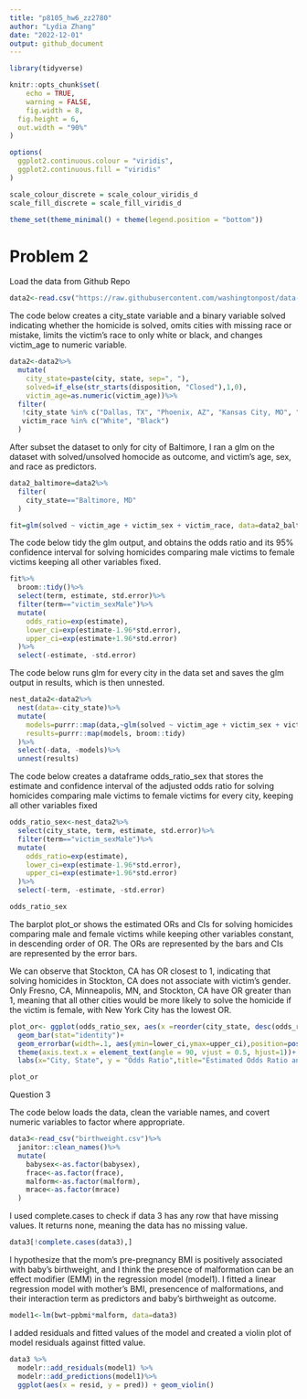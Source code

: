 ```yaml
---
title: "p8105_hw6_zz2780"
author: "Lydia Zhang"
date: "2022-12-01"
output: github_document
---
```


```r

library(tidyverse)

knitr::opts_chunk$set(
	echo = TRUE,
	warning = FALSE,
	fig.width = 8, 
  fig.height = 6,
  out.width = "90%"
)

options(
  ggplot2.continuous.colour = "viridis",
  ggplot2.continuous.fill = "viridis"
)

scale_colour_discrete = scale_colour_viridis_d
scale_fill_discrete = scale_fill_viridis_d

theme_set(theme_minimal() + theme(legend.position = "bottom"))
```

# Problem 2

Load the data from Github Repo
```r
data2<-read.csv("https://raw.githubusercontent.com/washingtonpost/data-homicides/master/homicide-data.csv")
```

The code below creates a city_state variable and a binary variable solved indicating whether the homicide is solved, omits cities with missing race or mistake, limits the victim's race to only white or black, and changes victim_age to numeric variable. 
```r
data2<-data2%>%
  mutate(
    city_state=paste(city, state, sep=", "),
    solved=if_else(str_starts(disposition, "Closed"),1,0),
    victim_age=as.numeric(victim_age))%>%
  filter(
   !city_state %in% c("Dallas, TX", "Phoenix, AZ", "Kansas City, MO", "Tulsa, AL"),
   victim_race %in% c("White", "Black")
  )
```

After subset the dataset to only for city of Baltimore, I ran a glm on the dataset with solved/unsolved homocide as outcome, and victim's age, sex, and race as predictors.
```r
data2_baltimore=data2%>%
  filter(
    city_state=="Baltimore, MD"
  )

fit=glm(solved ~ victim_age + victim_sex + victim_race, data=data2_baltimore)
```

The code below tidy the glm output, and obtains the odds ratio and its 95% confidence interval for solving homicides comparing male victims to female victims keeping all other variables fixed.
```r
fit%>%
  broom::tidy()%>%
  select(term, estimate, std.error)%>%
  filter(term=="victim_sexMale")%>%
  mutate(
    odds_ratio=exp(estimate),
    lower_ci=exp(estimate-1.96*std.error),
    upper_ci=exp(estimate+1.96*std.error)
  )%>%
  select(-estimate, -std.error)
```
The code below runs glm for every city in the data set and saves the glm output in results, which is then unnested.
```r
nest_data2<-data2%>%
  nest(data=-city_state)%>%
  mutate(
    models=purrr::map(data,~glm(solved ~ victim_age + victim_sex + victim_race, data=.x)),
    results=purrr::map(models, broom::tidy)
  )%>%
  select(-data, -models)%>%
  unnest(results)
```

The code below creates a dataframe odds_ratio_sex that stores the estimate and confidence interval of the adjusted odds ratio for solving homicides comparing male victims to female victims for every city, keeping all other variables fixed
```r
odds_ratio_sex<-nest_data2%>%
  select(city_state, term, estimate, std.error)%>%
  filter(term=="victim_sexMale")%>%
  mutate(
    odds_ratio=exp(estimate),
    lower_ci=exp(estimate-1.96*std.error),
    upper_ci=exp(estimate+1.96*std.error)
  )%>%
  select(-term, -estimate, -std.error)

odds_ratio_sex
```
The barplot plot_or shows the estimated ORs and CIs for solving homicides comparing male and female victims while keeping other variables constant, in descending order of OR. The ORs are represented by the bars and CIs are represented by the error bars. 

We can observe that Stockton, CA has OR closest to 1, indicating that solving homicides in Stockton, CA does not associate with victim's gender. Only Fresno, CA, Minneapolis, MN, and Stockton, CA have OR greater than 1, meaning that all other cities would be more likely to solve the homicide if the victim is female, with New York City has the lowest OR. 
```r
plot_or<- ggplot(odds_ratio_sex, aes(x =reorder(city_state, desc(odds_ratio)), y = odds_ratio)) +
  geom_bar(stat="identity")+
  geom_errorbar(width=.1, aes(ymin=lower_ci,ymax=upper_ci),position=position_dodge(width=0.5))+
  theme(axis.text.x = element_text(angle = 90, vjust = 0.5, hjust=1))+
  labs(x="City, State", y = "Odds Ratio",title="Estimated Odds Ratio and CI for Solving Homicides Comparing Male victims to Female victims in Each City")

plot_or
```


Question 3

The code below loads the data, clean the variable names, and covert numeric variables to factor where appropriate.
```r
data3<-read_csv("birthweight.csv")%>%
  janitor::clean_names()%>%
  mutate(
    babysex<-as.factor(babysex),
    frace<-as.factor(frace),
    malform<-as.factor(malform),
    mrace<-as.factor(mrace)
  )
```
I used complete.cases to check if data 3 has any row that have missing values. It returns none, meaning the data has no missing value.
```r
data3[!complete.cases(data3),]
```

I hypothesize that the mom's pre-pregnancy BMI is positively associated with baby's birthweight, and I think the presence of malformation can be an effect modifier (EMM) in the regression model (model1). I fitted a linear regression model with mother's BMI, presencence of malformations, and their interaction term as predictors and baby's birthweight as outcome.
```r
model1<-lm(bwt~ppbmi*malform, data=data3)
```

I added residuals and fitted values of the model and created a violin plot of model residuals against fitted value. 
```r
data3 %>% 
  modelr::add_residuals(model1) %>% 
  modelr::add_predictions(model1)%>%
  ggplot(aes(x = resid, y = pred)) + geom_violin()
```




